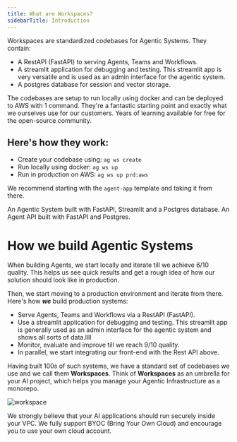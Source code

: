 ```yaml
---
title: What are Workspaces?
sidebarTitle: Introduction
---
```


Workspaces are standardized codebases for Agentic Systems. They contain:

- A RestAPI (FastAPI) to serving Agents, Teams and Workflows.
- A streamlit application for debugging and testing. This streamlit app is very versatile and is used as an admin interface for the agentic system.
- A postgres database for session and vector storage.

The codebases are setup to run locally using docker and can be deployed to AWS with 1 command. They're a fantastic starting point and exactly what we ourselves use for our customers. Years of learning available for free for the open-source community.

## Here's how they work:

- Create your codebase using: `ag ws create`
- Run locally using docker: `ag ws up`
- Run in production on AWS: `ag ws up prd:aws`

We recommend starting with the `agent-app` template and taking it from there.

<CardGroup cols={2}>
  <Card title="Agent App" icon="books" href="/workspaces/agent-app/local">
    An Agentic System built with FastAPI, Streamlit and a Postgres database.
  </Card>
  <Card title="Agent Api" icon="bolt" href="/workspaces/agent-api/local">
    An Agent API built with FastAPI and Postgres.
  </Card>
</CardGroup>

# How we build Agentic Systems

When building Agents, we start locally and iterate till we achieve 6/10 quality.
This helps us see quick results and get a rough idea of how our solution should look like in production.

Then, we start moving to a production environment and iterate from there. Here's how __*we*__ build production systems:
- Serve Agents, Teams and Workflows via a RestAPI (FastAPI).
- Use a streamlit application for debugging and testing. This streamlit app is generally used as an admin interface for the agentic system and shows all sorts of data.llll
- Monitor, evaluate and improve till we reach 9/10 quality.
- In parallel, we start integrating our front-end with the Rest API above.

Having built 100s of such systems, we have a standard set of codebases we use and we call them **Workspaces**.
Think of **Workspaces** as an umbrella for your AI project, which helps you manage your Agentic Infrastructure as a monorepo.

![workspace](/images/workspace.png)

<Note>
We strongly believe that your AI applications should run securely inside your VPC.
We fully support BYOC (Bring Your Own Cloud) and encourage you to use your own cloud account.
</Note>
